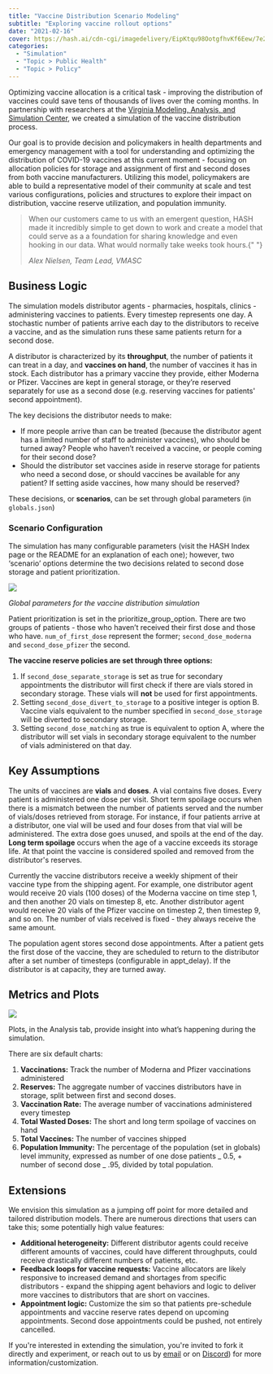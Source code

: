 ```yaml
---
title: "Vaccine Distribution Scenario Modeling"
subtitle: "Exploring vaccine rollout options"
date: "2021-02-16"
cover: https://hash.ai/cdn-cgi/imagedelivery/EipKtqu98OotgfhvKf6Eew/7e2fe056-2d1c-47a3-a0cf-a65f9436b700/public
categories:
  - "Simulation"
  - "Topic > Public Health"
  - "Topic > Policy"
---
```


Optimizing vaccine allocation is a critical task - improving the distribution of vaccines could save tens of thousands of lives over the coming months. In partnership with researchers at the [Virginia Modeling, Analysis, and Simulation Center](https://www.odu.edu/vmasc), we created a simulation of the vaccine distribution process.

Our goal is to provide decision and policymakers in health departments and emergency management with a tool for understanding and optimizing the distribution of COVID-19 vaccines at this current moment - focusing on allocation policies for storage and assignment of first and second doses from both vaccine manufacturers. Utilizing this model, policymakers are able to build a representative model of their community at scale and test various configurations, policies and structures to explore their impact on distribution, vaccine reserve utilization, and population immunity.

<blockquote>
  <p>
    When our customers came to us with an emergent question, HASH made it
    incredibly simple to get down to work and create a model that could serve as
    a a foundation for sharing knowledge and even hooking in our data. What
    would normally take weeks took hours.{" "}
  </p>
  <cite>Alex Nielsen, Team Lead, VMASC</cite>
</blockquote>

## Business Logic

The simulation models distributor agents - pharmacies, hospitals, clinics - administering vaccines to patients. Every timestep represents one day. A stochastic number of patients arrive each day to the distributors to receive a vaccine, and as the simulation runs these same patients return for a second dose.

A distributor is characterized by its **throughput**, the number of patients it can treat in a day, and **vaccines on hand**, the number of vaccines it has in stock. Each distributor has a primary vaccine they provide, either Moderna or Pfizer. Vaccines are kept in general storage, or they’re reserved separately for use as a second dose (e.g. reserving vaccines for patients' second appointment).

The key decisions the distributor needs to make:

- If more people arrive than can be treated (because the distributor agent has a limited number of staff to administer vaccines), who should be turned away? People who haven’t received a vaccine, or people coming for their second dose?
- Should the distributor set vaccines aside in reserve storage for patients who need a second dose, or should vaccines be available for any patient? If setting aside vaccines, how many should be reserved?

These decisions, or **scenarios**, can be set through global parameters (in `globals.json`)

### Scenario Configuration

The simulation has many configurable parameters (visit the HASH Index page or the README for an explanation of each one); however, two ‘scenario’ options determine the two decisions related to second dose storage and patient prioritization.

![](https://hash.ai/cdn-cgi/imagedelivery/EipKtqu98OotgfhvKf6Eew/922bded2-5267-4018-6825-5c76b934c900/public)

_Global parameters for the vaccine distribution simulation_

Patient prioritization is set in the prioritize_group_option. There are two groups of patients - those who haven’t received their first dose and those who have. `num_of_first_dose` represent the former; `second_dose_moderna` and `second_dose_pfizer` the second.

**The vaccine reserve policies are set through three options:**

1. If `second_dose_separate_storage` is set as true for secondary appointments the distributor will first check if there are vials stored in secondary storage. These vials will **not** be used for first appointments.
1. Setting `second_dose_divert_to_storage` to a positive integer is option B. Vaccine vials equivalent to the number specified in `second_dose_storage` will be diverted to secondary storage.
1. Setting `second_dose_matching` as true is equivalent to option A, where the distributor will set vials in secondary storage equivalent to the number of vials administered on that day.

## Key Assumptions

The units of vaccines are **vials** and **doses**. A vial contains five doses. Every patient is administered one dose per visit. Short term spoilage occurs when there is a mismatch between the number of patients served and the number of vials/doses retrieved from storage. For instance, if four patients arrive at a distributor, one vial will be used and four doses from that vial will be administered. The extra dose goes unused, and spoils at the end of the day. **Long term spoilage** occurs when the age of a vaccine exceeds its storage life. At that point the vaccine is considered spoiled and removed from the distributor's reserves.

Currently the vaccine distributors receive a weekly shipment of their vaccine type from the shipping agent. For example, one distributor agent would receive 20 vials (100 doses) of the Moderna vaccine on time step 1, and then another 20 vials on timestep 8, etc. Another distributor agent would receive 20 vials of the Pfizer vaccine on timestep 2, then timestep 9, and so on. The number of vials received is fixed - they always receive the same amount.

The population agent stores second dose appointments. After a patient gets the first dose of the vaccine, they are scheduled to return to the distributor after a set number of timesteps (configurable in appt_delay). If the distributor is at capacity, they are turned away.

## Metrics and Plots

![](https://hash.ai/cdn-cgi/imagedelivery/EipKtqu98OotgfhvKf6Eew/8db62d2a-9559-4b04-507a-05c34b004800/public)

Plots, in the Analysis tab, provide insight into what’s happening during the simulation.

There are six default charts:

1. **Vaccinations:** Track the number of Moderna and Pfizer vaccinations administered
1. **Reserves:** The aggregate number of vaccines distributors have in storage, split between first and second doses.
1. **Vaccination Rate:** The average number of vaccinations administered every timestep
1. **Total Wasted Doses:** The short and long term spoilage of vaccines on hand
1. **Total Vaccines:** The number of vaccines shipped
1. **Population Immunity:** The percentage of the population (set in globals) level immunity, expressed as number of one dose patients _ 0.5, + number of second dose _ .95, divided by total population.

## Extensions

We envision this simulation as a jumping off point for more detailed and tailored distribution models. There are numerous directions that users can take this; some potentially high value features:

- **Additional heterogeneity:** Different distributor agents could receive different amounts of vaccines, could have different throughputs, could receive drastically different numbers of patients, etc.
- **Feedback loops for vaccine requests:** Vaccine allocators are likely responsive to increased demand and shortages from specific distributors - expand the shipping agent behaviors and logic to deliver more vaccines to distributors that are short on vaccines.
- **Appointment logic:** Customize the sim so that patients pre-schedule appointments and vaccine reserve rates depend on upcoming appointments. Second dose appointments could be pushed, not entirely cancelled.

If you're interested in extending the simulation, you're invited to fork it directly and experiment, or reach out to us by [email](mailto:support@hash.ai) or on [Discord](https://hash.ai/discord)) for more information/customization.
